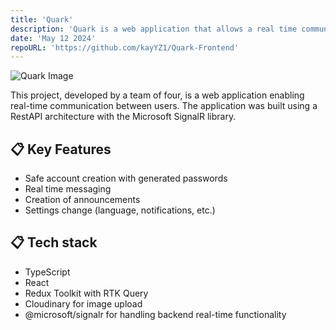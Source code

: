 ```yaml
---
title: 'Quark'
description: 'Quark is a web application that allows a real time communcation in a work space environment'
date: 'May 12 2024'
repoURL: 'https://github.com/kayYZ1/Quark-Frontend'
---
```


![Quark Image](/projects/quark.png)

This project, developed by a team of four, is a web application enabling real-time communication between users. 
The application was built using a RestAPI architecture with the Microsoft SignalR library. 

## 📋 Key Features

- Safe account creation with generated passwords
- Real time messaging
- Creation of announcements
- Settings change (language, notifications, etc.)

## 📋 Tech stack

- TypeScript
- React
- Redux Toolkit with RTK Query
- Cloudinary for image upload
- @microsoft/signalr for handling backend real-time functionality
